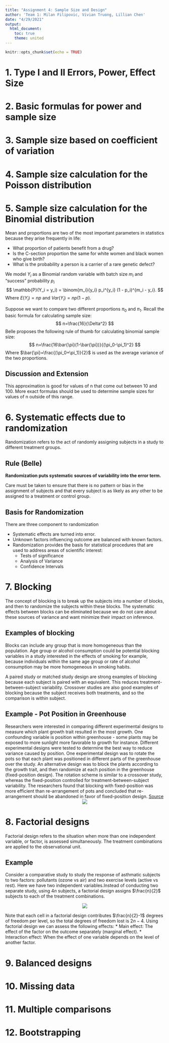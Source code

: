 ```yaml
---
title: "Assignment 4: Sample Size and Design"
author: 'Team 1: Milan Filipovic, Vivian Truong, Lillian Chen'
date: "4/29/2021"
output: 
  html_document:
    toc: true
    theme: united
---
```


```r
knitr::opts_chunk$set(echo = TRUE)
```



# 1. Type I and II Errors, Power, Effect Size 



# 2. Basic formulas for power and sample size 


# 3. Sample size based on coefficient of variation 


# 4. Sample size calculation for the Poisson distribution 


# 5. Sample size calculation for the Binomial distribution 

Mean and proportions are two of the most important parameters in statistics because they arise frequently in life:

+ What proportion of patients benefit from a drug?
+ Is the C-section proportion the same for white women and black women who give birth?
+ What is the probability a person is a carrier of a rare genetic defect? 


We model $Y_i$ as a Binomial random variable with batch size $m_i$ and "success" probability $p_i$
$$
\mathbb{P}(Y_i = y_i) = \binom{m_i}{y_i} p_i^{y_i} (1 - p_i)^{m_i - y_i}.
$$
Where $E(Y_i)=np$ and $Var(Y_i)=np(1-p)$. 

Suppose we want to compare two different proportions $\pi_0$ and $\pi_1$. Recall the basic formula for calculating sample size:
$$
n=\frac{16}{\Delta^2}
$$
Belle proposes the following rule of thumb for calculating binomial sample size:
$$
n=\frac{16\bar{\pi}(1-\bar{\pi})}{(\pi_0-\pi_1)^2}
$$
Where $\bar{\pi}=\frac{(\pi_0+\pi_1)}{2}$ is used as the average variance of the two proportions. 

## Discussion and Extension

This approximation is good for values of n that come out between 10 and 100. More exact formulas should be used to determine sample sizes for values of n outside of this range. 

# 6. Systematic effects due to randomization 

Randomization refers to the act of randomly assigning subjects in a study to different treatment groups.

## Rule (Belle)
**Randomization puts systematic sources of variability into the error term.**

Care must be taken to ensure that there is no pattern or bias in the assignment of subjects and that every subject is as likely as any other to be assigned to a treatment or control group. 

## Basis for Randomization
There are three component to randomization

+ Systematic effects are turned into error. 
+ Unknown factors influencing outcome are balanced with known factors. 
+ Randomization provides the basis for statistical procedures that are used to address areas of scientific interest:
  - Tests of significance
  - Analysis of Variance 
  - Confidence Intervals


# 7. Blocking 
The concept of blocking is to break up the subjects into a number of blocks, and then to randomize the subjects within these blocks. The systematic effects between blocks can be eliminated because we do not care about these sources of variance and want minimize their impact on inference. 

## Examples of blocking
Blocks can include any group that is more homogeneous than the population. Age group or alcohol consumption could be potential blocking variables in a study interested in the effects of smoking for example, because individuals within the same age group or rate of alcohol consumption may be more homogeneous in smoking habits. 

A paired study or matched study design are strong examples of blocking because each subject is paired with an equivalent. This reduces treatment-between-subject variability. Crossover studies are also good examples of blocking because the subject receives both treatments, and so the comparison is within subject. 

## Example - Pot Position in Greenhouse
Researchers were interested in comparing different experimental designs to measure which plant growth trait resulted in the most growth. One confounding variable is position within greenhouse - some plants may be exposed to more sunlight more favorable to growth for instance. Different experimental designs were tested to determine the best way to reduce variance caused by position. One experimental design was to rotate the pots so that each plant was positioned in different parts of the greenhouse over the study. An alternative design was to block the plants according to the growth trait, and then randomize at each position in the greenhouse (fixed-position design). The rotation scheme is similar to a crossover study, whereas the fixed-position controlled for treatment-between-subject variability. The researchers found that blocking with fixed-position was more efficient than re-arrangement of pots and concluded that re-arrangement should be abandoned in favor of fixed-position design.
[Source](https://plantmethods.biomedcentral.com/articles/10.1186/s13007-019-0527-4)
<center>
![](images\potplant.PNG)
</center> 

# 8. Factorial designs 
Factorial design refers to the situation when more than one independent variable, or factor, is assessed simultaneously. The treatment combinations are applied to the observational unit. 

## Example 
Consider a comparative study to study the response of asthmatic subjects to two factors: pollutants (ozone vs air) and two exercise levels (active vs rest). Here we have two independent variables.Instead of conducting two separate study, using $4n$ subjects, a factorial design assigns $\frac{n}{2}$ subjects to each of the treatment combinations. 

<center>
![](images\factorial_design.PNG) 
</center>

Note that each cell in a factorial design contributes $\frac{n}{2}-1$ degrees of freedom per level, so the total degrees of freedom lost is $2n-4$. Using factorial design we can assess the following effects:
* Main effect: The effect of the factor on the outcome separately (marginal effect).
* Interaction effect: When the effect of one variable depends on the level of another factor. 



# 9. Balanced designs 


# 10. Missing data 


# 11. Multiple comparisons 


# 12. Bootstrapping 

